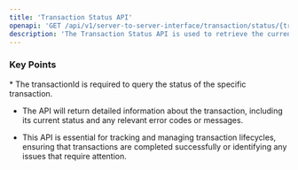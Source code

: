 ```yaml
---
title: 'Transaction Status API'
openapi: 'GET /api/v1/server-to-server-interface/transaction/status/{transactionId}'
description: 'The Transaction Status API is used to retrieve the current status of a specific transaction, including pre-authorisation, capture, refund, or void transactions.'
---
```


### Key Points

<Info>
  * The transactionId is required to query the status of the specific transaction.

  * The API will return detailed information about the transaction, including its current status and any relevant error codes or messages.

  * This API is essential for tracking and managing transaction lifecycles, ensuring that transactions are completed successfully or identifying any issues that require attention.
</Info>
